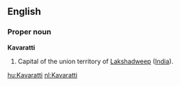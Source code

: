 ==English==
===Proper noun===
'''Kavaratti'''
{{wikipedia}}
#Capital of the union territory of [[Lakshadweep]] ([[India]]).

[[hu:Kavaratti]]
[[nl:Kavaratti]]
